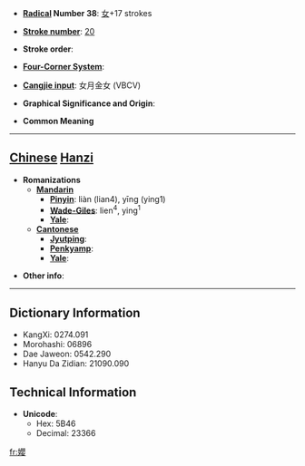 * '''[[Wiktionary:Chinese radical index| Radical]] Number 38''': [[Wiktionary:Chinese radical index 女|女]]+17 strokes

* '''[[Wiktionary:Chinese total strokes index|Stroke number]]''': [[Wiktionary:Chinese total strokes index 20|20]]

* '''Stroke order''': 

* '''[[Wiktionary:Chinese four corner index|Four-Corner System]]''': 

* '''[[Wiktionary:Chinese Cangjie index|Cangjie input]]''': 女月金女 (VBCV)

* '''Graphical Significance and Origin''': 

* '''Common Meaning'''

----

== [[Chinese]] [[Hanzi]] ==

* '''Romanizations'''
** '''[[Mandarin]]'''
*** '''[[Pinyin]]''': liàn (lian4), yīng (ying1)
*** '''[[Wade-Giles]]''': lien<sup>4</sup>, ying<sup>1</sup>
*** '''[[Yale]]''': 
** '''[[Cantonese]]'''
*** '''[[Jyutping]]''':
*** '''[[Penkyamp]]''': 
*** '''[[Yale]]''': 

* '''Other info''': 

----

== Dictionary Information ==

* KangXi: 0274.091
* Morohashi: 06896
* Dae Jaweon: 0542.290
* Hanyu Da Zidian: 21090.090

== Technical Information ==

* '''Unicode''':
** Hex: 5B46
** Decimal: 23366

[[fr:孆]]